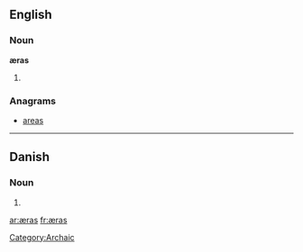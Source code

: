 ==English==

===Noun===
'''æras''' {{p}}

# {{plural of|[[æra#English|æra]]}}

===Anagrams===
* [[areas#English|areas]]

[[Category:Archaic]]
----
==Danish==

===Noun===
{{infl|da|noun form|g=c}}

# {{form of|genitive singular indefinite|æra|lang=da}}

[[ar:æras]]
[[fr:æras]]